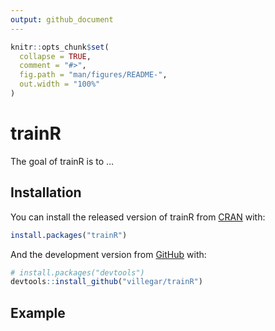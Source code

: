 ```yaml
---
output: github_document
---
```


<!-- README.md is generated from README.Rmd. Please edit that file -->

```r
knitr::opts_chunk$set(
  collapse = TRUE,
  comment = "#>",
  fig.path = "man/figures/README-",
  out.width = "100%"
)
```

# trainR

<!-- badges: start -->
<!-- badges: end -->

The goal of trainR is to ...

## Installation

You can install the released version of trainR from [CRAN](https://CRAN.R-project.org) with:

``` r
install.packages("trainR")
```

And the development version from [GitHub](https://github.com/) with:

``` r
# install.packages("devtools")
devtools::install_github("villegar/trainR")
```
## Example
